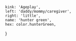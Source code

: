 
	kink: 'Ageplay',
	left: 'daddy/mommy/caregiver',
	right: 'little',
	name: 'hunter green',
	hex: color.hunterGreen,
}
